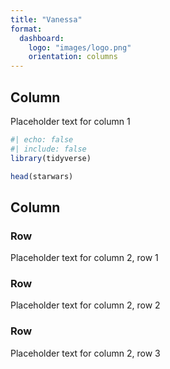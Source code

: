 ```yaml
---
title: "Vanessa"
format: 
  dashboard: 
    logo: "images/logo.png"
    orientation: columns
---
```


## Column {width="35%"}

Placeholder text for column 1

```r
#| echo: false
#| include: false
library(tidyverse)
```

```r
head(starwars)
```

## Column {width="65%"}

### Row {height="10%"}

Placeholder text for column 2, row 1

### Row {height="70%"}

Placeholder text for column 2, row 2

### Row {height="20%"}

Placeholder text for column 2, row 3